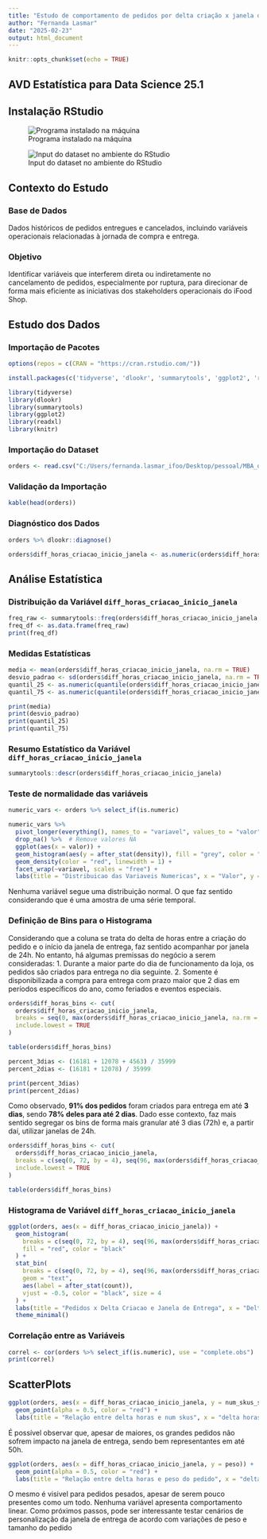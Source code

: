 ```yaml
---
title: "Estudo de comportamento de pedidos por delta criação x janela de entrega"
author: "Fernanda Lasmar"
date: "2025-02-23"
output: html_document
---
```


```r
knitr::opts_chunk$set(echo = TRUE)
```

## AVD Estatística para Data Science 25.1

## Instalação RStudio

![Programa instalado na máquina](C:/Users/fernanda.lasmar_ifoo/Desktop/pessoal/MBA_ds/EDS/avd-251/avd_rstudio.png)


![Input do dataset no ambiente do RStudio](C:/Users/fernanda.lasmar_ifoo/Desktop/pessoal/MBA_ds/EDS/avd-251/avd_enviroment.png)


## Contexto do Estudo

### Base de Dados
Dados históricos de pedidos entregues e cancelados, incluindo variáveis operacionais relacionadas à jornada de compra e entrega.

### Objetivo
Identificar variáveis que interferem direta ou indiretamente no cancelamento de pedidos, especialmente por ruptura, para direcionar de forma mais eficiente as iniciativas dos stakeholders operacionais do iFood Shop.

## Estudo dos Dados

### Importação de Pacotes
```r
options(repos = c(CRAN = "https://cran.rstudio.com/"))

install.packages(c('tidyverse', 'dlookr', 'summarytools', 'ggplot2', 'readxl', 'knitr'))

library(tidyverse)
library(dlookr)
library(summarytools)
library(ggplot2)
library(readxl)
library(knitr)
```

### Importação do Dataset
```r
orders <- read.csv("C:/Users/fernanda.lasmar_ifoo/Desktop/pessoal/MBA_ds/EDS/avd-251/orders_shop.csv", header = TRUE)
```

### Validação da Importação
```r
kable(head(orders))
```

### Diagnóstico dos Dados
```r
orders %>% dlookr::diagnose()
```

```r
orders$diff_horas_criacao_inicio_janela <- as.numeric(orders$diff_horas_criacao_inicio_janela)
```
## Análise Estatística

### Distribuição da Variável `diff_horas_criacao_inicio_janela`
```r
freq_raw <- summarytools::freq(orders$diff_horas_criacao_inicio_janela, style='rmarkdown', order='freq')
freq_df <- as.data.frame(freq_raw)
print(freq_df)
```

### Medidas Estatísticas
```r
media <- mean(orders$diff_horas_criacao_inicio_janela, na.rm = TRUE)
desvio_padrao <- sd(orders$diff_horas_criacao_inicio_janela, na.rm = TRUE)
quantil_25 <- as.numeric(quantile(orders$diff_horas_criacao_inicio_janela, probs = 0.25, na.rm = TRUE))
quantil_75 <- as.numeric(quantile(orders$diff_horas_criacao_inicio_janela, probs = 0.75, na.rm = TRUE))

print(media)
print(desvio_padrao)
print(quantil_25)
print(quantil_75)
```

### Resumo Estatístico da Variável `diff_horas_criacao_inicio_janela`
```r
summarytools::descr(orders$diff_horas_criacao_inicio_janela)
```

### Teste de normalidade das variáveis

```r
numeric_vars <- orders %>% select_if(is.numeric)

numeric_vars %>%
  pivot_longer(everything(), names_to = "variavel", values_to = "valor") %>%
  drop_na() %>%  # Remove valores NA
  ggplot(aes(x = valor)) +
  geom_histogram(aes(y = after_stat(density)), fill = "grey", color = "black", bins = 30) +
  geom_density(color = "red", linewidth = 1) +
  facet_wrap(~variavel, scales = "free") +
  labs(title = "Distribuicao das Variaveis Numericas", x = "Valor", y = "Densidade")

```


Nenhuma variável segue uma distribuição normal. O que faz sentido considerando que é uma amostra de uma série temporal.


### Definição de Bins para o Histograma
Considerando que a coluna se trata do delta de horas entre a criação do pedido e o início da janela de entrega, faz sentido acompanhar por janela de 24h. No entanto, há algumas premissas do negócio a serem consideradas:
1. Durante a maior parte do dia de funcionamento da loja, os pedidos são criados para entrega no dia seguinte.
2. Somente é disponibilizada a compra para entrega com prazo maior que 2 dias em períodos específicos do ano, como feriados e eventos especiais.

```r
orders$diff_horas_bins <- cut(
  orders$diff_horas_criacao_inicio_janela, 
  breaks = seq(0, max(orders$diff_horas_criacao_inicio_janela, na.rm = TRUE) + 24, by = 24), 
  include.lowest = TRUE
)

table(orders$diff_horas_bins)
```

```r
percent_3dias <- (16181 + 12078 + 4563) / 35999
percent_2dias <- (16181 + 12078) / 35999

print(percent_3dias)
print(percent_2dias)
```

Como observado, **91% dos pedidos** foram criados para entrega em até **3 dias**, sendo **78% deles para até 2 dias**. Dado esse contexto, faz mais sentido segregar os bins de forma mais granular até 3 dias (72h) e, a partir daí, utilizar janelas de 24h.

```r
orders$diff_horas_bins <- cut(
  orders$diff_horas_criacao_inicio_janela, 
  breaks = c(seq(0, 72, by = 4), seq(96, max(orders$diff_horas_criacao_inicio_janela, na.rm = TRUE) + 24, by = 24)), 
  include.lowest = TRUE
)

table(orders$diff_horas_bins)
```

### Histograma de Variável `diff_horas_criacao_inicio_janela`
```r
ggplot(orders, aes(x = diff_horas_criacao_inicio_janela)) +
  geom_histogram(
    breaks = c(seq(0, 72, by = 4), seq(96, max(orders$diff_horas_criacao_inicio_janela, na.rm = TRUE) + 24, by = 24)), 
    fill = "red", color = "black"
  ) +
  stat_bin(
    breaks = c(seq(0, 72, by = 4), seq(96, max(orders$diff_horas_criacao_inicio_janela, na.rm = TRUE) + 24, by = 24)), 
    geom = "text", 
    aes(label = after_stat(count)), 
    vjust = -0.5, color = "black", size = 4
  ) +
  labs(title = "Pedidos x Delta Criacao e Janela de Entrega", x = "Delta horas", y = "Pedidos") +
  theme_minimal()
```

### Correlação entre as Variáveis
```r
correl <- cor(orders %>% select_if(is.numeric), use = "complete.obs")
print(correl)
```

## ScatterPlots
```r
ggplot(orders, aes(x = diff_horas_criacao_inicio_janela, y = num_skus_solicitados)) +
  geom_point(alpha = 0.5, color = "red") +
  labs(title = "Relação entre delta horas e num skus", x = "delta horas", y = "skus solicitados")
```

É possível observar que, apesar de maiores, os grandes pedidos não sofrem impacto na janela de entrega, sendo bem representantes em até 50h. 

```r
ggplot(orders, aes(x = diff_horas_criacao_inicio_janela, y = peso)) +
  geom_point(alpha = 0.5, color = "red") +
  labs(title = "Relação entre delta horas e peso do pedido", x = "delta horas", y = "peso pedido")
```

O mesmo é visivel para pedidos pesados, apesar de serem pouco presentes como um todo.
Nenhuma variável apresenta comportamento linear. Como próximos passos, pode ser interessante testar cenários de personalização da janela de entrega de acordo com variações de peso e tamanho do pedido

